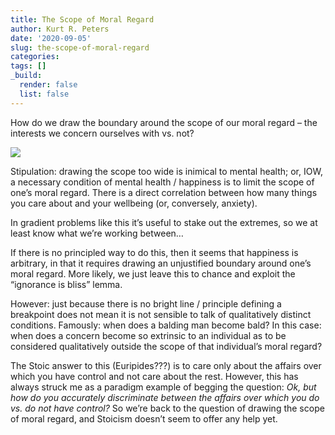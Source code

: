 ```yaml
---
title: The Scope of Moral Regard
author: Kurt R. Peters
date: '2020-09-05'
slug: the-scope-of-moral-regard
categories:
tags: []
_build:
  render: false
  list: false
---
```


How do we draw the boundary around the scope of our moral regard -- the interests we concern ourselves with vs. not?

![](/post/2020-09-05-the-scope-of-moral-regard_files/scope of moral regard.png)

Stipulation: drawing the scope too wide is inimical to mental health; or, IOW, a necessary condition of mental health / happiness is to limit the scope of one's moral regard. There is a direct correlation between how many things you care about and your wellbeing (or, conversely, anxiety).

In gradient problems like this it's useful to stake out the extremes, so we at least know what we're working between...

If there is no principled way to do this, then it seems that happiness is arbitrary, in that it requires drawing an unjustified boundary around one's moral regard. More likely, we just leave this to chance and exploit the "ignorance is bliss" lemma.

However: just because there is no bright line / principle defining a breakpoint does not mean it is not sensible to talk of qualitatively distinct conditions. Famously: when does a balding man become bald? In this case: when does a concern become so extrinsic to an individual as to be considered qualitatively outside the scope of that individual's moral regard?

The Stoic answer to this (Euripides???) is to care only about the affairs over which you have control and not care about the rest. However, this has always struck me as a paradigm example of begging the question: *Ok, but how do you accurately discriminate between the affairs over which you do vs. do not have control?* So we're back to the question of drawing the scope of moral regard, and Stoicism doesn't seem to offer any help yet.
